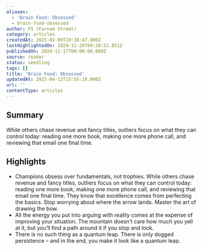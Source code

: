 ```yaml
---
aliases:
  - 'Brain Food: Obsessed'
  - brain-food-obsessed
author: FS (Farnam Street)
category: articles
createdAt: 2025-02-09T20:38:47.000Z
lastHighlightedOn: 2024-11-20T09:20:51.851Z
publishedOn: 2024-11-17T00:00:00.000Z
source: reader
status: seedling
tags: []
title: 'Brain Food: Obsessed'
updatedAt: 2025-04-12T15:55:18.000Z
url: ''
contentType: articles
---
```

## Summary

While others chase revenue and fancy titles, outliers focus on what they can control today: reading one more book, making one more phone call, and reviewing that email one final time.

## Highlights

- Champions obsess over fundamentals, not trophies.
  While others chase revenue and fancy titles, outliers focus on what they can control today: reading one more book, making one more phone call, and reviewing that email one final time. They know that excellence comes from perfecting the basics.
  Stop worrying about where the arrow lands. Master the art of drawing the bow.
- All the energy you put into arguing with reality comes at the expense of improving your situation. The mountain doesn’t care how much you yell at it, but you’ll find a path around it if you stop and look.
- There is no such thing as a quantum leap. There is only dogged persistence – and in the end, you make it look like a quantum leap.
